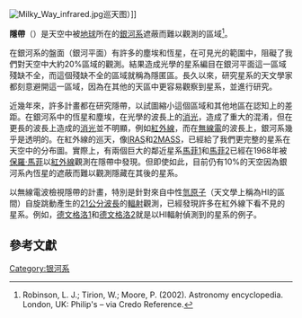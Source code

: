 [[File:Milky_Way_infrared.jpg|right]]巡天图）]]

'''隱帶'''（{{lang-en|Zone of Avoidance}}）是天空中被[[地球|地球]]所在的[[銀河系|銀河系]]遮蔽而難以觀測的區域<ref>Robinson, L. J.; Tirion, W.; Moore, P. (2002). Astronomy encyclopedia. London, UK: Philip's – via Credo Reference.</ref>。

在銀河系的盤面（銀河平面）有許多的塵埃和恆星，在可見光的範圍中，阻礙了我們對天空中大約20%區域的觀測。結果造成光學的星系編目在銀河平面這一區域殘缺不全，而這個殘缺不全的區域就稱為隱匿區。長久以來，研究星系的天文學家都刻意避開這一區域，因為在其他的天區中更容易觀察到星系，並進行研究。

近幾年來，許多計畫都在研究隱帶，以試圖縮小這個區域和其他地區在認知上的差距。在銀河系中的恆星和塵埃，在光學的波長上的[[消光|消光]]，造成了重大的混淆，但在更長的波長上造成的[[消光|消光]]並不明顯，例如[[紅外線|紅外線]]，而在[[無線電|無線電]]的波長上，銀河系幾乎是透明的。在紅外線的巡天，像[[紅外線天文衛星|IRAS]]和[[2微米全天巡天|2MASS]]，已經給了我們更完整的星系在天空中的分布圖。實際上，有兩個巨大的鄰近星系[[馬菲1|馬菲1]]和[[馬菲2|馬菲2]]已經在1968年被[[保羅·馬菲|保羅·馬菲]]以[[紅外線|紅外線]]觀測在隱帶中發現。但即使如此，目前仍有10%的天空因為銀河系內恆星的遮蔽而難以觀測隱藏在其後的星系。

以無線電波檢視隱帶的計畫，特別是針對來自中性[[氫|氫原子]]（天文學上稱為HI的區間）自旋跳動產生的[[21公分線|21公分波長]]的[[輻射|輻射]]觀測，已經發現許多在紅外線下看不見的星系。例如，[[德文格洛1|德文格洛1]]和[[德文格洛2|德文格洛2]]就是以HI輻射偵測到的星系的例子。

==參考文獻==
{{reflist}}

[[Category:银河系|Category:银河系]]